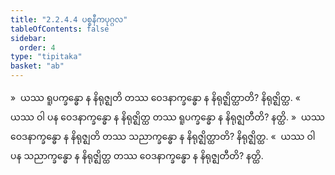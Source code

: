```yaml
---
title: "2.2.4.4 ပစ္စနီကပုဂ္ဂလ"
tableOfContents: false
sidebar:
  order: 4
type: "tipitaka"
basket: "ab"
---
```



<DynamicBreadcrumb />

<Division number="128">

<Paragraph number="743">
»  ယဿ ရူပက္ခန္ဓော န နိရုဇ္ဈတိ တဿ ဝေဒနာက္ခန္ဓော န နိရုဇ္ဈိတ္ထာတိ? နိရုဇ္ဈိတ္ထ.
</Paragraph>

<Paragraph number="744">
«  ယဿ ဝါ ပန ဝေဒနာက္ခန္ဓော န နိရုဇ္ဈိတ္ထ တဿ ရူပက္ခန္ဓော န နိရုဇ္ဈတီတိ? နတ္ထိ.
</Paragraph>

</Division>
<Division number="129">

<Paragraph number="745">
»  ယဿ ဝေဒနာက္ခန္ဓော န နိရုဇ္ဈတိ တဿ သညာက္ခန္ဓော န နိရုဇ္ဈိတ္ထာတိ? နိရုဇ္ဈိတ္ထ.
</Paragraph>

<Paragraph number="746">
«  ယဿ ဝါ ပန သညာက္ခန္ဓော န နိရုဇ္ဈိတ္ထ တဿ ဝေဒနာက္ခန္ဓော န နိရုဇ္ဈတီတိ? နတ္ထိ.
</Paragraph>
</Division>